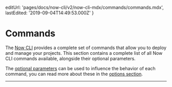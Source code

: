 

  editUrl: 'pages/docs/now-cli/v2/now-cli-mdx/commands/commands.mdx',
  lastEdited: '2019-09-04T14:49:53.000Z'
}

# Commands

The [Now CLI](/download) provides a complete set of commands that allow you to deploy and manage your projects. This section contains a complete list of all Now CLI commands available, alongside their optional parameters.

The [optional parameters](#options) can be used to influence the behavior of each command, you can read more about these in the [options section](#options).

<HR />

<Now />
<Dev />
<Login />
<Logout />
<Init />
<Secrets />
<Switch />
<Help />
<Inspect />
<List />
<Logs />
<Teams />
<Domains />
<DNS />
<Whoami />
<Remove />
<Certs />
